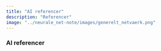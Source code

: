 ```yaml
---
title: "AI referencer"
description: "Referencer"
image: "../neurale_net-note/images/generelt_netvaerk.png"
---
```


### AI referencer